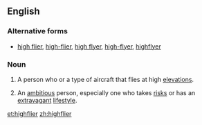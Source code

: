 ==English==

===Alternative forms===
* [[high flier]], [[high-flier]], [[high flyer]], [[high-flyer]], [[highflyer]]

===Noun===
{{en-noun}}

# A person who or a type of aircraft that flies at high [[elevation]]s.
# {{label|en|idiomatic}} An [[ambitious]] person, especially one who takes [[risk]]s or has an [[extravagant]] [[lifestyle]].
#: {{rfquotek|Jonathan Swift}}

[[et:highflier]]
[[zh:highflier]]